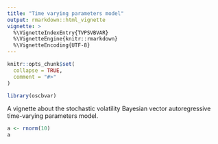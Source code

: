 ```yaml
---
title: "Time varying parameters model"
output: rmarkdown::html_vignette
vignette: >
  %\VignetteIndexEntry{TVPSVBVAR}
  %\VignetteEngine{knitr::rmarkdown}
  %\VignetteEncoding{UTF-8}
---
```


```r
knitr::opts_chunk$set(
  collapse = TRUE,
  comment = "#>"
)
```

```r
library(oscbvar)
```

A vignette about the stochastic volatility Bayesian vector autoregressive time-varying parameters model.

```r
a <- rnorm(10)
a
```